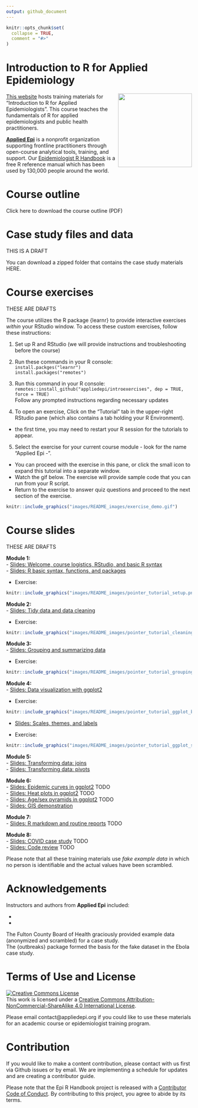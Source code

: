 ```yaml
---
output: github_document
---
```


<!-- README.md is generated from README.Rmd. Please edit that file -->

```r
knitr::opts_chunk$set(
  collapse = TRUE,
  comment = "#>"
)
```



# Introduction to R for Applied Epidemiology  


<img src = "https://github.com/appliedepi/epiRhandbook_eng/raw/master/images/Applied_Epi_logo.png" height = "200" align = "right">


[This website](https://appliedepi.github.io/intro_course) hosts training materials for "Introduction to R for Applied Epidemiologists". This course teaches the fundamentals of R for applied epidemiologists and public health practitioners.  

[**Applied Epi**](www.appliedepi.org) is a nonprofit organization supporting frontline practitioners through open-course analytical tools, training, and support. Our [Epidemiologist R Handbook](www.epirhandbook.com) is a free R reference manual which has been used by 130,000 people around the world.  

# Course outline  

Click here to download the course outline (PDF)  


# Case study files and data  

THIS IS A DRAFT  

You can download a zipped folder that contains the case study materials HERE.  


# Course exercises  

THESE ARE DRAFTS  

The course utilizes the R package {learnr} to provide interactive exercises *within* your RStudio window. To access these custom exercises, follow these instructions:

1) Set up R and RStudio (we will provide instructions and troubleshooting before the course)  

2) Run these commands in your R console:  
`install.packges("learnr")`  
`install.packages("remotes")`  

3) Run this command in your R console:  
`remotes::install_github("appliedepi/introexercises", dep = TRUE, force = TRUE)`  
Follow any prompted instructions regarding necessary updates  

4) To open an exercise, Click on the "Tutorial" tab in the upper-right RStudio pane (which also contains a tab holding your R Environment).  
  * the first time, you may need to restart your R session for the tutorials to appear.  
  
5) Select the exercise for your current course module - look for the name "Applied Epi -".  
  * You can proceed with the exercise in this pane, or click the small icon to expand this tutorial into a separate window.  
  * Watch the gif below. The exercise will provide sample code that you can run from your R script.  
  * Return to the exercise to answer quiz questions and proceed to the next section of the exercise.  
  

```r
knitr::include_graphics("images/README_images/exercise_demo.gif")
```


# Course slides  

<!-- badges: start -->
<!-- badges: end -->

THESE ARE DRAFTS

**Module 1:**  
- [Slides: Welcome, course logistics, RStudio, and basic R syntax](https://appliedepi.github.io/intro_course/modules/module_1/slides/course_introduction/slides_course_introduction.html)  
- [Slides: R basic syntax, functions, and packages](https://appliedepi.github.io/intro_course/modules/module_1/slides/functions_packages/functions_packages.html)  


- Exercise:  

```r
knitr::include_graphics("images/README_images/pointer_tutorial_setup.png")
```

**Module 2:**  
- [Slides: Tidy data and data cleaning](https://appliedepi.github.io/intro_course/modules/module_2/slides/slides_cleaning_dplyr/slides_cleaning_dplyr.html)  

- Exercise:  

```r
knitr::include_graphics("images/README_images/pointer_tutorial_cleaning.png")
```

**Module 3:**  
- [Slides: Grouping and summarizing data](https://appliedepi.github.io/intro_course/modules/module_3/slides/slides_summary_tables/slides_grouping_summaries.html)  

- Exercise:  

```r
knitr::include_graphics("images/README_images/pointer_tutorial_grouping.png")
```

**Module 4:**  
- [Slides: Data visualization with ggplot2](https://appliedepi.github.io/intro_course/modules/module_4/slides/slides_ggplot_basics/slides_ggplot_basics.html)  

- Exercise:  

```r
knitr::include_graphics("images/README_images/pointer_tutorial_ggplot_basics.png")
```

- [Slides: Scales, themes, and labels](https://appliedepi.github.io/intro_course/modules/module_4/slides/slides_ggplot_scales_labels/slides_ggplot_scales_labels.html)  

- Exercise:  

```r
knitr::include_graphics("images/README_images/pointer_tutorial_ggplot_scales.png")
```


**Module 5:**  
- [Slides: Transforming data: joins](https://appliedepi.github.io/intro_course/modules/module_5/slides/slides_joins/slides_joins.html)  
- [Slides: Transforming data: pivots](https://appliedepi.github.io/intro_course/modules/module_5/slides/slides_pivots/slides_pivots.html)  

**Module 6:**  
- [Slides: Epidemic curves in ggplot2]()  TODO  
- [Slides: Heat plots in ggplot2]()  TODO  
- [Slides: Age/sex pyramids in ggplot2]()  TODO  
- [Slides: GIS demonstration](https://appliedepi.github.io/intro_course/modules/module_6/slides/slides_gis_demo/slides_gis_demo.html)  

**Module 7:**  
- [Slides: R markdown and routine reports]()  TODO  

**Module 8:**  
- [Slides: COVID case study]()  TODO  
- [Slides: Code review]()  TODO  



Please note that all these training materials use *fake example data* in which no person is identifiable and the actual values have been scrambled.  




# Acknowledgements  

Instructors and authors from **Applied Epi** included:  

* 
* 


The Fulton County Board of Health graciously provided example data (anonymized and scrambled) for a case study.  
The {outbreaks} package formed the basis for the fake dataset in the Ebola case study.  


# Terms of Use and License   

<a rel="license" href="http://creativecommons.org/licenses/by-nc-sa/4.0/"><img alt="Creative Commons License" style="border-width:0" src="https://i.creativecommons.org/l/by-nc-sa/4.0/88x31.png" /></a><br />This work is licensed under a <a rel="license" href="http://creativecommons.org/licenses/by-nc-sa/4.0/">Creative Commons Attribution-NonCommercial-ShareAlike 4.0 International License</a>.


Please email contact@appliedepi.org if you could like to use these materials for an academic course or epidemiologist training program.  

# Contribution

If you would like to make a content contribution, please contact with us first via Github issues or by email. We are implementing a schedule for updates and are creating a contributor guide.  

Please note that the Epi R Handbook project is released with a [Contributor Code of Conduct](https://contributor-covenant.org/version/2/0/CODE_OF_CONDUCT.html). By contributing to this project, you agree to abide by its terms.